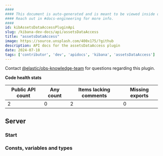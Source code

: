 ```yaml
---
####
#### This document is auto-generated and is meant to be viewed inside our experimental, new docs system.
#### Reach out in #docs-engineering for more info.
####
id: kibAssetsDataAccessPluginApi
slug: /kibana-dev-docs/api/assetsDataAccess
title: "assetsDataAccess"
image: https://source.unsplash.com/400x175/?github
description: API docs for the assetsDataAccess plugin
date: 2024-07-18
tags: ['contributor', 'dev', 'apidocs', 'kibana', 'assetsDataAccess']
---
```




Contact [@elastic/obs-knowledge-team](https://github.com/orgs/elastic/teams/obs-knowledge-team) for questions regarding this plugin.

**Code health stats**

| Public API count  | Any count | Items lacking comments | Missing exports |
|-------------------|-----------|------------------------|-----------------|
| 2 | 0 | 2 | 0 |

## Server

### Start
<DocDefinitionList data={[assetsDataAccessObj.server.start]}/>

### Consts, variables and types
<DocDefinitionList data={assetsDataAccessObj.server.misc}/>

